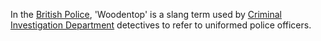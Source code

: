 In the [[British Police]], 'Woodentop' is a slang term used by [[Criminal Investigation Department]] detectives to refer to uniformed police officers.